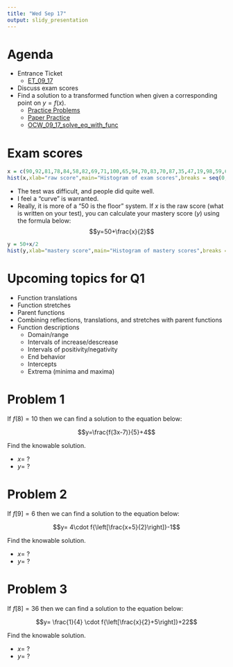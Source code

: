 ```yaml
---
title: "Wed Sep 17"
output: slidy_presentation
---
```


# Agenda

* Entrance Ticket
    * [ET_09_17](https://bart.instructure.com/courses/2110/quizzes/3178)
* Discuss exam scores
* Find a solution to a transformed function when given a corresponding point on $y=f(x)$.
    * [Practice Problems](https://chadworley.github.io/algtwo2026/u02/09_17/outhtml/01_use_fsol_find_gsol.html)
    * [Paper Practice](https://chadworley.github.io/algtwo2026/u02/09_17/practice_solve_eq_w_func.pdf)
    * [OCW_09_17_solve_eq_with_func](https://bart.instructure.com/courses/2110/quizzes/3179)

# Exam scores

```r
x = c(90,92,81,78,84,58,82,69,71,100,65,94,70,83,70,87,35,47,19,98,59,65,74)
hist(x,xlab="raw score",main="Histogram of exam scores",breaks = seq(0,100,10))
```

* The test was difficult, and people did quite well.
* I feel a "curve" is warranted.
* Really, it is more of a "50 is the floor" system. If $x$ is the raw score (what is written on your test), you can calculate your mastery score ($y$) using the formula below:
$$y=50+\frac{x}{2}$$

```r
y = 50+x/2
hist(y,xlab="mastery score",main="Histogram of mastery scores",breaks = seq(0,100,5))
```


# Upcoming topics for Q1

* Function translations
* Function stretches
* Parent functions
* Combining reflections, translations, and stretches with parent functions
* Function descriptions
    * Domain/range
    * Intervals of increase/descrease
    * Intervals of positivity/negativity
    * End behavior
    * Intercepts
    * Extrema (minima and maxima)


# Problem 1

If $f(8)=10$ then we can find a solution to the equation below:

$$y=\frac{f(3x-7)}{5}+4$$

Find the knowable solution.

* $x=$ ?
* $y=$ ?

# Problem 2

If $f[9]=6$ then we can find a solution to the equation below:

$$y= 4\cdot f{\left[\frac{x+5}{2}\right]}-1$$

Find the knowable solution.

* $x=$ ?
* $y=$ ?


# Problem 3

If $f[8]=36$ then we can find a solution to the equation below:

$$y= \frac{1}{4} \cdot f{\left[\frac{x}{2}+5\right]}+22$$

Find the knowable solution.

* $x=$ ?
* $y=$ ?








